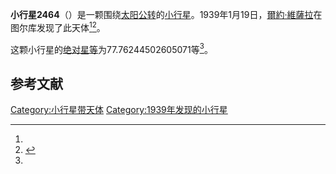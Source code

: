 {{Infobox planet
| bgcolour = #FFFFC0
| name = 2464 Nordenskiold
| symbol = 
| image = 
| caption = 
| discovery = yes
| discovery_ref = 
| discoverer = [[爾約·維薩拉|爾約·維薩拉]]
| discovery_site = [[图尔库|图尔库]] 
| discovered = 1939年1月19日
| designations = yes
| mp_name = 
| named_after = 
| alt_names = 1939 BF/ 1939 CP / 1971 SY2 / 1973 GD / 1976 SY9 / A905 CD
| mp_category = [[主带小行星|主带小行星]]
| orbit_ref = <ref name="a">[http://ssd.jpl.nasa.gov/sbdb.cgi?sstr=2464 2464 Nordenskiold] {{Wayback|url=http://ssd.jpl.nasa.gov/sbdb.cgi?sstr=2464 |date=20201128200719 }}，小行星數據庫瀏覽器（JPL Small-Body Database Browser）－[[美国国家航空航天局|美国国家航空航天局]]喷气推进实验室</ref>
| epoch = 2456400.5 (2013年4月18日更新)
| aphelion = {{convert|3.827652636016333|AU|km|3|abbr=on|lk=out}}
| perihelion = {{convert|2.52791302384578|AU|km|3|abbr=on}}
| semimajor = {{convert|3.177782829931056|AU|km|3|abbr=on}}
| eccentricity = 0.204504159
| period = 2069.115567 [[日|日]]<br />5.66[[儒略年|儒略年]]
| avg_speed = 
| inclination = .8485854833585635
| asc_node = 8.657992487767155
| mean_anomaly = 
| arg_peri = 77.76244502605071
| satellites = 
| physical_characteristics = yes
| dimensions = 
| mass = 
| density = 
| surface_grav = 
| escape_velocity = 
| sidereal_day = 
| axial_tilt = 
| pole_ecliptic_lat = 
| pole_ecliptic_lon = 
| albedo = 
| temperatures= 
| temp_name1 = 
| mean_temp_1 = 
| max_temp_1 = 
| temp_name2 = 
| max_temp_2 = 
| spectral_type = 
| abs_magnitude = 77.76244502605071
}}

'''小行星2464'''（{{lang-en|2464 Nordenskiold}}）是一颗围绕[[太阳|太阳]][[公转|公转]]的[[小行星|小行星]]。1939年1月19日，[[爾約·維薩拉|爾約·維薩拉]]在图尔库发现了此天体<ref name="a" /><ref>{{cite news|title=小行星列表|url=http://cfa-www.harvard.edu/iau/lists/NumberedMPs.txt|accessdate=2013-07-08|newspaper=哈佛大学|archive-date=2008-05-17|archive-url=https://web.archive.org/web/20080517010638/http://cfa-www.harvard.edu/iau/lists/NumberedMPs.txt|dead-url=no}}</ref>。

这颗小行星的[[绝对星等|绝对星等]]为77.76244502605071等<ref name="a" />。

==参考文献==
{{reflist}}
{{Minor Planet Number|[[小行星2463|小行星2463]]|[[小行星2465|小行星2465]]}}

{{小天体}}

[[Category:小行星带天体|Category:小行星带天体]]
[[Category:1939年发现的小行星|Category:1939年发现的小行星]]

{{asteroid-stub}}